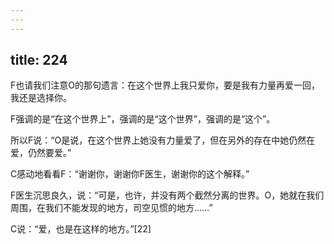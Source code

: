 ```yaml
---
---
---
```

title: 224
---



F也请我们注意O的那句遗言：在这个世界上我只爱你，要是我有力量再爱一回，我还是选择你。

F强调的是“在这个世界上”，强调的是“这个世界”，强调的是“这个”。

所以F说：“O是说，在这个世界上她没有力量爱了，但在另外的存在中她仍然在爱，仍然要爱。”

C感动地看看F：“谢谢你，谢谢你F医生，谢谢你的这个解释。”

F医生沉思良久，说：“可是，也许，并没有两个截然分离的世界。O，她就在我们周围，在我们不能发现的地方，司空见惯的地方……”

C说：“爱，也是在这样的地方。”[22]